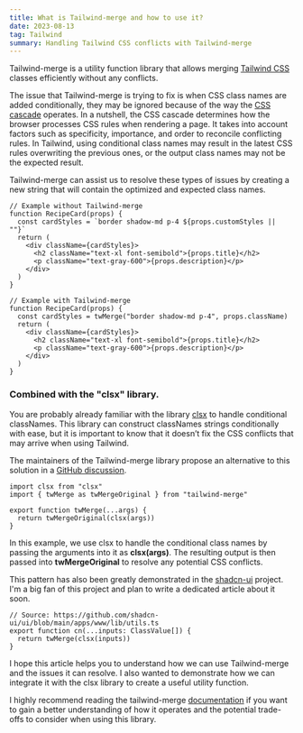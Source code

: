 ```yaml
---
title: What is Tailwind-merge and how to use it?
date: 2023-08-13
tag: Tailwind
summary: Handling Tailwind CSS conflicts with Tailwind-merge
---
```


Tailwind-merge is a utility function library that allows merging [Tailwind CSS](https://tailwindcss.com/) classes efficiently without any conflicts.

The issue that Tailwind-merge is trying to fix is when CSS class names are added conditionally, they may be ignored because of the way the [CSS cascade](https://developer.mozilla.org/en-US/docs/Web/CSS/Cascade) operates.
In a nutshell, the CSS cascade determines how the browser processes CSS rules when rendering a page. It takes into account factors such as specificity, importance, and order to reconcile conflicting rules. In Tailwind, using conditional class names may result in the latest CSS rules overwriting the previous ones, or the output class names may not be the expected result.

Tailwind-merge can assist us to resolve these types of issues by creating a new string that will contain the optimized and expected class names.

```tsx
// Example without Tailwind-merge
function RecipeCard(props) {
  const cardStyles = `border shadow-md p-4 ${props.customStyles || ""}`
  return (
    <div className={cardStyles}>
      <h2 className="text-xl font-semibold">{props.title}</h2>
      <p className="text-gray-600">{props.description}</p>
    </div>
  )
}
```

```tsx
// Example with Tailwind-merge
function RecipeCard(props) {
  const cardStyles = twMerge("border shadow-md p-4", props.className)
  return (
    <div className={cardStyles}>
      <h2 className="text-xl font-semibold">{props.title}</h2>
      <p className="text-gray-600">{props.description}</p>
    </div>
  )
}
```

### Combined with the "clsx" library.

You are probably already familiar with the library [clsx](https://github.com/lukeed/clsx) to handle conditional classNames. This library can construct classNames strings conditionally with ease, but it is important to know that it doesn’t fix the CSS conflicts that may arrive when using Tailwind.

The maintainers of the Tailwind-merge library propose an alternative to this solution in a [GitHub discussion](https://github.com/dcastil/tailwind-merge/discussions/137#discussioncomment-3482513).

```tsx
import clsx from "clsx"
import { twMerge as twMergeOriginal } from "tailwind-merge"

export function twMerge(...args) {
  return twMergeOriginal(clsx(args))
}
```

In this example, we use clsx to handle the conditional class names by passing the arguments into it as **clsx(args)**. The resulting output is then passed into **twMergeOriginal** to resolve any potential CSS conflicts.

This pattern has also been greatly demonstrated in the [shadcn-ui](https://github.com/shadcn-ui/ui) project. I'm a big fan of this project and plan to write a dedicated article about it soon.

```tsx
// Source: https://github.com/shadcn-ui/ui/blob/main/apps/www/lib/utils.ts
export function cn(...inputs: ClassValue[]) {
  return twMerge(clsx(inputs))
}
```

I hope this article helps you to understand how we can use Tailwind-merge and the issues it can resolve. I also wanted to demonstrate how we can integrate it with the clsx library to create a useful utility function.

I highly recommend reading the tailwind-merge [documentation](https://github.com/dcastil/tailwind-merge/tree/v1.14.0/docs) if you want to gain a better understanding of how it operates and the potential trade-offs to consider when using this library.
